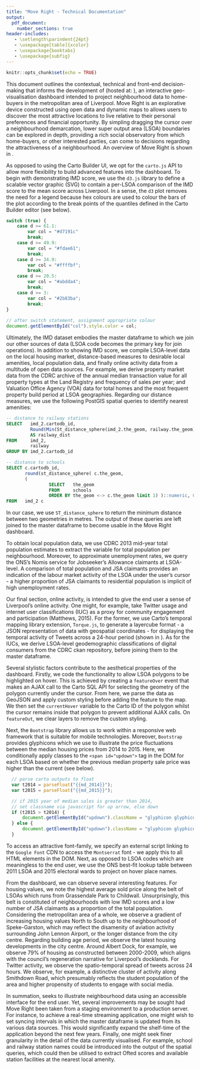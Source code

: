 ```yaml
---
title: "Move Right - Technical Documentation"
output:
  pdf_document:
    number_sections: true
header-includes:
   - \setlength\parindent{24pt}
   - \usepackage[table]{xcolor}
   - \usepackage{booktabs}
   - \usepackage{subfig}
---
```


```r
knitr::opts_chunk$set(echo = TRUE)
```

\section{Context:}

This document outlines the contextual, technical and front-end decision-making that informs the development of \textbf{Move Right} (hosted at: \url{http://samcomber.co.uk/}), an interactive geo-visualisation dashboard intended to project neighbourhood data to home-buyers in the metropolitan area of Liverpool. Move Right is an explorative device constructed using open data and dynamic maps to allows users to discover the most attractive locations to live relative to their personal preferences and financial opportunity. By simpling dragging the cursor over a neighbourhood demarcation, lower super output area (LSOA) boundaries can be explored in depth, providing a rich social observatory from which home-buyers, or other interested parties, can come to decisions regarding the attractiveness of a neighbourhood. An overview of Move Right is shown in \autoref{fig:base}.

\begin{figure}[!htbp]
\centering
\includegraphics{img/example1.png}
\caption{Baseline dashboard for Move Right.}
\label{fig:base}
\end{figure}

\section{Technical strategy:}

As opposed to using the Carto Builder UI, we opt for the `carto.js` API to allow more flexibility to build advanced features into the dashboard. To begin with demonstrating IMD score, we use the `d3.js` library to define a scalable vector graphic (SVG) to contain a per-LSOA comparison of the IMD score to the mean score across Liverpool\footnote{Originally, this generated a MIME type error which was reported to Carto's issues stream on Github (see: \url{http://gis.stackexchange.com/questions/232159/mime-type-not-executable-error-in-cartodb}).}. In a sense, the `d3` plot removes the need for a legend because hex colours are used to colour the bars of the plot according to the break points of the quantiles defined in the Carto Builder editor (see below).

```javascript
switch (true) {
    case d >= 61.1:
        var col = "#d7191c"
        break;
    case d >= 49.9:
        var col = "#fdae61";
        break;
    case d >= 34.9:
        var col = "#ffffbf";
        break;
    case d >= 20.5:
        var col = "#abdda4";
        break;
    case d >= 3:
        var col = "#2b83ba";
        break;
}
  
// after switch statement, assignment appropriate colour
document.getElementById("col").style.color = col;
```

Ultimately, the IMD dataset embodies the master dataframe to which we join our other sources of data (LSOA code becomes the primary key for join operations). In addition to showing IMD score, we compile LSOA-level data on the local housing market, distance-based measures to desirable local amenities, local population data, and finally online activity data from a multitude of open data sources. For example, we derive property market data from the CDRC archive of the annual median transaction value for all property types at the Land Registry and frequency of sales per year; and Valuation Office Agency (VOA) data for total homes and the most frequent property build period at LSOA geographies. Regarding our distance measures, we use the following PostGIS spatial queries to identify nearest amenities:\footnote{School and railway station shapefiles from the CDRC's Liverpool geodata pack are loaded into Carto to calculate nearest distances.} 

```sql
-- distance to railway stations 
SELECT   imd_2.cartodb_id, 
         Round(Min(St_distance_sphere(imd_2.the_geom, railway.the_geom))::numeric, 0) 
         AS railway_dist
FROM     imd_2, 
         railway 
GROUP BY imd_2.cartodb_id 

-- distance to schools
SELECT c.cartodb_id, 
       round(st_distance_sphere( c.the_geom, 
       ( 
                SELECT   the_geom 
                FROM     schools 
                ORDER BY the_geom <-> c.the_geom limit 1) )::numeric, 0) AS school_dist 
FROM   imd_2 c
```
In our case, we use `ST_distance_sphere` to return the minimum distance between two geometries in metres. The output of these queries are left joined to the master dataframe to become usable in the Move Right dashboard.

To obtain local population data, we use CDRC 2013 mid-year total population estimates to extract the variable for total population per neighbourhood. Moreover, to approximate unemployment rates, we query the ONS's Nomis service for Jobseeker's Allowance claimants at LSOA-level. A comparison of total population and JSA claimants provides an indication of the labour market activity of the LSOA under the user's cursor - a higher proportion of JSA claimants to residential population is implicit of high unemployment rates.

Our final section, online activity, is intended to give the end user a sense of Liverpool's online activity. One might, for example, take Twitter usage and internet user classifications (IUC) as a proxy for community engagement and participation (Matthews, 2015). For the former, we use Carto's temporal mapping library extension, `Torque.js`, to generate a layercube format - a JSON representation of data with geospatial coordinates - for displaying the temporal activity of Tweets across a 24-hour period (shown in \autoref{fig:torque}). As for the IUCs, we derive LSOA-level geodemographic classifications of digital consumers from the CDRC ckan repository, before joining them to the master dataframe.

\begin{figure}[!htbp]
\centering
\includegraphics{img/example2.png}
\caption{Twitter time series plot using Torque.js.}
\label{fig:torque}
\end{figure}

\section{Front-end strategy:}

Several stylistic factors contribute to the aesthetical properties of the dashboard. Firstly, we code the functionality to allow LSOA polygons to be highlighted on hover. This is achieved by creating a `featureOver` event that makes an AJAX call to the Carto SQL API for selecting the geometry of the polygon currently under the cursor. From here, we parse the data as GeoJSON and apply custom styling before adding the feature to the map. We then set the `currentHover` variable to the Carto ID of the polygon whilst the cursor remains inside that polygon to prevent additional AJAX calls. On `featureOut`, we clear layers to remove the custom styling.

Next, the `Bootstrap` library allows us to work within a responsive web framework that is suitable for mobile technologies. Moreover, `Bootstrap` provides glyphicons which we use to illustrate the price fluctuations between the median housing prices from 2014 to 2015. Here, we conditionally apply classes to the `<span id="updown">` tag in the DOM for each LSOA based on whether the previous median property sale price was higher than the current (see below).

```javascript
  // parse carto outputs to float
  var t2014 = parseFloat("{{md_2014}}");
  var t2015 = parseFloat("{{md_2015}}");

  // if 2015 year of median sales is greater than 2014,
  // set classname via javascript for up arrow, else down
  if (t2015 > t2014) {
      document.getElementById("updown").className = "glyphicon glyphicon-arrow-up"
  } else {
      document.getElementById("updown").className = "glyphicon glyphicon-arrow-down"
  }
```

To access an attractive font-family, we specify an external script linking to the `Google Font` CDN to access the `Montserrat` font - we apply this to all HTML elements in the DOM. Next, as opposed to LSOA codes which are meaningless to the end user, we use the ONS best-fit lookup table between 2011 LSOA and 2015 electoral wards to project on hover place names. 

\section{Discussion and conclusion:}

From the \textbf{Move Right} dashboard, we can observe several interesting features. For housing values, we note the highest average sold price along the belt of LSOAs which runs from Grassendale Park to Childwall. Unsurprisingly, this belt is constituted of neighbourhoods with low IMD scores and a low number of JSA claimants as a proportion of the total population. Considering the metropolitan area of a whole, we observe a gradient of increasing housing values North to South up to the neighbourhood of Speke-Garston, which may reflect the disamenity of aviation activity surrounding John Lennon Airport, or the longer distance from the city centre. Regarding building age period, we observe the latest housing developments in the city centre. Around Albert Dock, for example, we observe 79\% of housing as constructed between 2000-2009, which aligns with the council's regeneration narrative for Liverpool's docklands. For Twitter activity, we observe the spatio-temporal spread of tweets across 24 hours. We observe, for example, a distinctive cluster of activity along Smithdown Road, which presumably reflects the student population of the area and higher propensity of students to engage with social media.

In summation, \textbf{Move Right} seeks to illustrate neighbourhood data using an accessible interface for the end user. Yet, several improvements may be sought had Move Right been taken from a staging environment to a production server. For instance, to achieve a real-time streaming application, one might wish to set syncing intervals in which the master dataframe is updated from its various data sources. This would significantly expand the shelf-time of the application beyond the next few years. Finally, one might seek finer granularity in the detail of the data currently visualised. For example, school and railway station names could be introduced into the output of the spatial queries, which could then be utilised to extract Ofted scores and available station facilities at the nearest local amenity. 

\section{Bibliography}

 \begin{itemize}
   \item  Matthews, P. (2015) Neighbourhood Belonging, Social Class and Social Media - Providing Ladders tot he Cloud. \textit{Housing Studies}, Vol.30 (1), p.22-39.
 \end{itemize}
